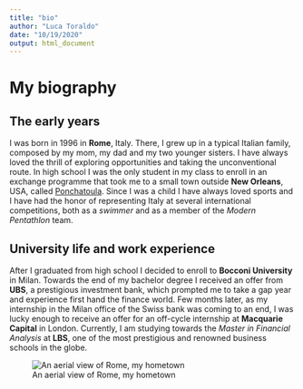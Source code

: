 ```yaml
---
title: "bio"
author: "Luca Toraldo"
date: "10/19/2020"
output: html_document
---
```


# My biography
## The early years
I was born in 1996 in **Rome**, Italy. There, I grew up in a typical Italian family, composed by my mom, my dad and my two younger sisters. 
I have always loved the thrill of exploring opportunities and taking the unconventional route. In high school I was the only student in my class to enroll in an exchange programme that took me to a small town outside **New Orleans**, USA, called [Ponchatoula](https://www.google.com/maps/place/Ponchatoula,+LA,+USA/@30.4442683,-90.4743455,13z/data=!3m1!4b1!4m5!3m4!1s0x86273b5793abe2a9:0xf5cd6f227634c1ac!8m2!3d30.4388041!4d-90.4414762).
Since I was a child I have always loved sports and I have had the honor of representing Italy at several international competitions, both as a *swimmer* and as a member of the *Modern Pentathlon* team. 
  
## University life and work experience
After I graduated from high school I decided to enroll to **Bocconi University** in Milan. Towards the end of my bachelor degree I received an offer from **UBS**, a prestigious investment bank, which prompted me to take a gap year and experience first hand the finance world. Few months later, as my internship in the Milan office of the Swiss bank was coming to an end, I was lucky enough to receive an offer for an off-cycle internship at **Macquarie Capital** in London.
Currently, I am studying towards the *Master in Financial Analysis* at **LBS**, one of the most prestigious and renowned business schools in the globe. 
  
![An aerial view of Rome, my hometown](https://sofitel.accor.com/destinations/imagerie/roma-overview-1400x788-1-c962_1400x788.jpg)



